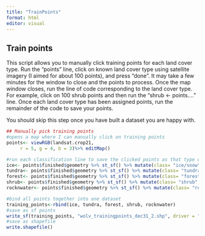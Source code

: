 ```yaml
---
title: "TrainPoints"
format: html
editor: visual
---
```


## Train points

This script allows you to manually click training points for each land cover type. Run the "points" line, click on known land cover type using satellite imagery (I aimed for about 100 points), and press "done". It may take a few minutes for the window to close and the points to process. Once the map window closes, run the line of code corresponding to the land cover type. For example, click on 100 shrub points and then run the "shrub \<- points...." line. Once each land cover type has been assigned points, run the remainder of the code to save your points.

You should skip this step once you have built a dataset you are happy with.

```r
## Manually pick training points
#opens a map where I can manually click on training points
points<- viewRGB(landsat.crop21,
     r = 5, g = 4, b = 3)%>% editMap()

#run each classification line to save the clicked points as that type of land cover
ice<- points$finished$geometry %>% st_sf() %>% mutate(class= "ice/snow", id=1)
tundra<- points$finished$geometry %>% st_sf() %>% mutate(class= "tundra", id=2)
forest<- points$finished$geometry %>% st_sf() %>% mutate(class= "forest", id=3)
shrub<- points$finished$geometry %>% st_sf() %>% mutate(class= "shrub", id=4)
rocknwater<- points$finished$geometry %>% st_sf() %>% mutate(class= "rock", id=5)
```

```r
#bind all points together into one dataset
training_points<-rbind(ice, tundra, forest, shrub, rocknwater)
#save as sf points
write_sf(training_points, "wolv_trainingpoints_dec31_2.shp", driver = "ESRI shapefile", getwd())
#save as shapefile
write.shapefile()
```
